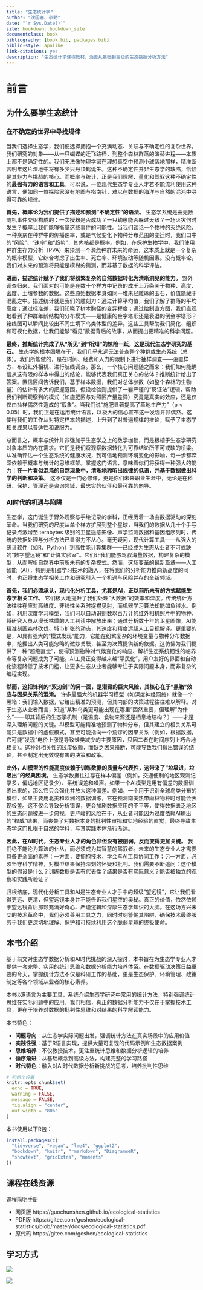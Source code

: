 ```yaml
---
title: "生态统计学"
author: "沈国春、李勤"
date: "`r Sys.Date()`"
site: bookdown::bookdown_site
documentclass: book
bibliography: [book.bib, packages.bib]
biblio-style: apalike
link-citations: yes
description: "生态统计学课程教材，涵盖从基础到高级的生态数据分析方法"
---
```


# 前言 {-}

## 为什么要学生态统计

### 在不确定的世界中寻找规律

当我们选择生态学，我们便选择拥抱一个充满动态、关联与不确定性的复杂世界。我们研究的对象——从一只蝴蝶的迁飞路径，到整个森林群落的演替进程——本质上都不是确定性的。我们无法像物理学家在理想真空中预测小球落地那样，精准断言明年这片湿地中将有多少只丹顶鹤诞生。这种不确定性并非生态学的缺陷，恰恰是其魅力与挑战的核心。而概率与统计，正是我们理解、量化和驾驭这种不确定性的**最强有力的语言和工具**。可以说，一位现代生态学专业人才若不能流利使用这种语言，便如同一位探险家没有地图与指南针，难以在数据的海洋与自然的混沌中寻得可靠的规律。

**首先，概率论为我们提供了描述和预测“不确定性”的语法。** 生态学系统是由无数随机事件交织构成的：一次授粉是否成功？一只幼崽能否躲过天敌？一场火灾何时发生？概率让我们能够衡量这些事件的可能性。当我们谈论一个物种的灭绝风险、一种疾病在种群中的传播速率，或是气候变化下物种分布范围的变迁时，我们口中的“风险”、“速率”和“趋势”，其内核都是概率。例如，在保护生物学中，我们使用种群生存力分析（PVA）来预测一个濒危种群未来的命运，这本质上就是一个复杂的概率模型，它综合考虑了出生率、死亡率、环境波动等随机因素。没有概率论，我们对未来的预测将只能是模糊的猜测，而非基于数据的科学评估。

**进而，描述统计赋予了我们将纷繁复杂的自然数据转化为清晰洞见的能力。** 野外调查归来，我们面对的可能是在数十个样方中记录的成千上万条关于物种、高度、密度、土壤参数的数据。这些原始数据本身如同一堆未经雕琢的玉石，价值隐藏于混乱之中。描述统计就是我们的雕刻刀：通过计算平均值，我们了解了群落的平均高度；通过标准差，我们知晓了树木胸径的变异程度；通过绘制直方图，我们直观地看到了种群年龄结构的分布模式——是健康的金字塔形还是衰退的倒金字塔形？箱线图可以瞬间比较出不同生境下鸟类体型的差异。这些工具帮助我们简化、组织和可视化数据，让我们能够“看见”数据背后的故事，从而提出更精准的科学问题。

**最终，推断统计完成了从“所见”到“所知”的惊险一跃，这是现代生态学研究的基石。** 生态学的根本困境在于，我们几乎永远无法普查整个种群或生态系统（总体）。我们所能做的，是在时间、经费和人力的限制下进行抽样调查——设置样方、布设红外相机、进行航线调查。那么，一个核心问题随之而来：我们如何能确信从这有限的样本中得出的结论，能够代表我们真正关心的总体？推断统计给出了答案。置信区间告诉我们，基于样本数据，我们对总体参数（如整个森林的生物量）的估计有多大的把握范围。假设检验则提供了一套严谨的“反证法”逻辑，帮助我们判断观察到的模式（如施肥区与对照区产量差异）究竟是真实的效应，还是仅仅由抽样偶然性造成的“假象”。当我们说“施肥显著提高了草地生产力”（p < 0.05）时，我们正是在运用统计语言，以极大的信心宣布这一发现并非偶然。这使得我们的工作从对特定样本的描述，上升到了对普遍规律的推论，赋予了生态学相关成果以普适性和说服力。

总而言之，概率与统计并非强加于生态学之上的数学枷锁，而是根植于生态学研究对象本质的内在需求。它们是我们将观察数据转化为可靠结论所不可或缺的桥梁。从准确评估一个生态系统的健康状况，到可信地预测环境变化的影响，每一步都深深依赖于概率与统计的思维框架。掌握这门语言，意味着你们将获得一种强大的能力：**在一片看似混沌的自然现象中，清晰地聆听出规律的低语，并基于数据做出科学的判断和决策。** 这不仅是一门必修课，更是你们未来职业生涯中，无论是在科研、保护、管理还是咨询领域，最忠实的伙伴和最可靠的向导。

### AI时代的机遇与陷阱

生态学，这门诞生于野外观察与手绘记录的学科，正经历着一场由数据驱动的深刻革命。当我们研究的尺度从单个样方扩展到整个星球，当我们的数据从几十个手写记录点激增至 terabytes 级别的卫星遥感影像、声学监测数据和基因组序列时，传统的数据处理与分析方法已显得力不从心。毫无疑问，现代计算工具——从强大的统计软件（如R、Python）到高性能计算集群——已经成为生态从业者不可或缺的"数字望远镜"和"计算实验室"。它们让我们能够驾驭海量数据，构建复杂的模型，从而解析自然界中前所未有的复杂模式。然而，这场变革的最新篇章——人工智能（AI），特别是机器学习技术的融入，在将我们的分析能力推向新高度的同时，也正将生态学相关工作和研究引入一个机遇与风险并存的全新领域。

**首先，我们必须承认，现代化分析工具，尤其是AI，正以前所未有的方式赋能生态学相关工作。** 它们极大地提升了我们处理“大数据”的效率和深度。传统统计方法往往在应对高维度、非线性关系时捉襟见肘，而机器学习算法却能如鱼得水。例如，利用深度学习模型，我们可以自动识别数以百万计的红外相机照片中的物种，将研究人员从漫长枯燥的人工判读中解放出来；通过分析数十年的卫星图像，AI能精准刻画森林砍伐、城市扩张的动态，其速度和精度远超人工目视解译。更重要的是，AI具有强大的"模式发现"能力，它能在纷繁复杂的环境变量与物种分布数据中，挖掘出人类可能忽略的微妙关联，甚至为决策提供新的依据。这仿佛为我们提供了一种"超级直觉"，使得预测物种对气候变化的响应、解析生态系统韧性的临界点等复杂问题成为了可能。AI工具正变得越来越"平民化"，用户友好的界面和自动化流程降低了技术门槛，让更多生态从业者能够专注于实际问题本身，而非复杂的编程实现。

**然而，这把锋利的“双刃剑”的另一面，是潜藏的巨大风险，其核心在于“黑箱”效应与因果关系的混淆。** 许多最强大的机器学习模型（如深度神经网络）就像一个黑箱：我们输入数据，它给出精准的预测，但其内部的决策过程往往难以解释。对于生态从业者而言，知道"某种鸟类更可能出现在哪里"固然重要，但理解"为什么"——即其背后的生态学机制（是温度、食物来源还是栖息地结构？）——才是深入理解问题的关键。AI模型可能精准地预测了物种分布，但其建立的相关关系可能只是数据中的虚假模式，甚至可能指向一个荒谬的因果关系（例如，根据数据，它可能"发现"电价上涨是导致蛙类减少的主要原因，只因二者在时间序列上巧合地相关）。这种对相关性的过度依赖，而缺乏因果推断，可能导致我们得出错误的结论，甚至制定出无效或有害的决策和政策。

**此外，AI模型的性能高度依赖于训练数据的质量与代表性，这带来了“垃圾进，垃圾出”的经典困境。** 生态学数据往往存在样本偏差（例如，交通便利的地区观测记录多，偏远地区记录少）、系统误差和噪声。如果一个AI模型是用有偏差的数据训练出来的，那么它只会强化并放大这种偏差。例如，一个用于识别全球鸟类分布的模型，如果主要用北美和欧洲的数据训练，它在预测南美热带雨林物种时可能会表现极差。这不仅会导致分析错误，更会加剧数据应用的不平等，使得数据匮乏地区的生态问题被进一步忽视。更严峻的风险在于，从业者可能因为过度依赖AI输出的"权威"结果，而丧失了对数据本身的批判性审视和实地经验的直觉，最终导致生态学这门扎根于自然的学科，与其实践本体渐行渐远。

**因此，在AI时代，生态专业人才的角色非但没有被削弱，反而变得更加关键。** 我们绝不能沦为算法的仆从，而必须成为其智慧的驾驭者。未来的生态专业人才需要具备更全面的素养：一方面，要拥抱技术，学会与AI工具协同工作；另一方面，必须坚守科学精神，对模型结果保持深刻的怀疑和批判。我们需要不断追问：这个模型的假设是什么？训练数据是否有代表性？结果是否有实际意义？能否被独立的观察和实践所验证？

归根结底，现代化分析工具和AI是生态专业人才手中的超级"望远镜"，它让我们看得更远、更清，但望远镜本身并不能告诉我们星空的奥秘。真正的价值，依然依赖于望远镜背后那颗充满好奇心、严谨逻辑和深厚生态学知识的大脑。在这场方兴未艾的技术革命中，我们必须善用工具之力，同时时刻警惕其陷阱，确保技术最终服务于我们更深切地理解、保护和可持续利用这个脆弱星球的终极使命。

## 本书介绍

基于前文对生态学数据分析和AI时代挑战的深入探讨，本书旨在为生态学专业人才提供一套完整、实用的统计思维和数据分析能力培养体系。在数据驱动决策日益重要的今天，掌握统计方法不仅是科研工作的基础，更是生态保护、环境管理、政策制定等各个领域从业者的核心素养。

本书以R语言为主要工具，系统介绍生态学研究中常用的统计方法，特别强调统计思维在实际问题中的应用。我们相信，真正的数据分析能力不仅在于掌握技术工具，更在于培养对数据的批判性思维和对结果的科学解读能力。

本书特色：

- **问题导向**：从生态学实际问题出发，强调统计方法在真实场景中的应用价值
- **实践性强**：基于R语言实现，提供大量可复现的代码示例和生态数据案例
- **思维培养**：不仅教授技术，更注重统计思维和数据分析逻辑的培养
- **循序渐进**：从基础概念到高级方法，构建完整的学习路径
- **时代特色**：融入对AI时代数据分析新挑战的思考，培养批判性思维

```r
# 初始化设置
knitr::opts_chunk$set(
  echo = TRUE,
  warning = FALSE,
  message = FALSE,
  fig.align = "center",
  out.width = "80%"
)
```

本书使用以下R包：

```r
install.packages(c(
  "tidyverse", "vegan", "lme4", "ggplot2", 
  "bookdown", "knitr", "rmarkdown", "DiagrammeR",
  "showtext", "gridExtra", "moments"
))
```

## 课程在线资源

课程简明手册

- 网页版 https://guochunshen.github.io/ecological-statistics
- PDF版 https://gitee.com/gcshen/ecological-statistics/blob/master/docs/ecological-statistics.pdf
- 原代码 https://gitee.com/gcshen/ecological-statistics

## 学习方式

![](imgs/how to learn R.png)

![](imgs/how to learn R 2.png)

